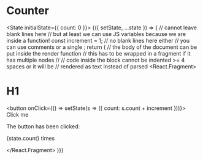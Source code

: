 
# Counter

<State initialState={{ count: 0 }}>
{({ setState, ...state }) => {
// cannot leave blank lines here
// but at least we can use JS variables because we are inside a function!
const increment = 1;
// no blank lines here either
// you can use comments or a single ;
return (
// the body of the document can be put inside the render function
// this has to be wrapped in a fragment if it has multiple nodes
//
// code inside the block cannot be indented >= 4 spaces or it will be
// rendered as text instead of parsed
<React.Fragment>

# H1

<button onClick={() => setState(s => ({ count: s.count + increment }))}>
  Click me
</button>

The button has been clicked:

<span>{state.count} times</span>

</React.Fragment>
)}}
</State>
